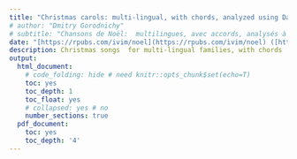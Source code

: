 ```yaml
--- 
title: "Christmas carols: multi-lingual, with chords, analyzed using Data Science"   
# author: "Dmitry Gorodnichy"
# subtitle: "Chansons de Noël:  multilingues, avec accords, analysés à l'aide de science des données"
date: "[https://rpubs.com/ivim/noel](https://rpubs.com/ivim/noel) ([https://gorodnichy.github.io/noel](https://gorodnichy.github.io]/noel))"
description: Christmas songs  for multi-lingual families, with chords
output:
  html_document:
    # code_folding: hide # need knitr::opts_chunk$set(echo=T)
    toc: yes
    toc_depth: 1
    toc_float: yes
    # collapsed: yes # no
    number_sections: true
  pdf_document:
    toc: yes
    toc_depth: '4'
---
```



